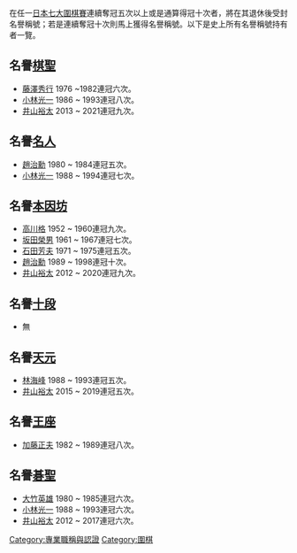 {{unreferenced|time=2018-01-28T18:50:55+00:00}}
在任一[[日本七大圍棋賽|日本七大圍棋賽]]連續奪冠五次以上或是通算得冠十次者，將在其退休後受封名譽稱號；若是連續奪冠十次則馬上獲得名譽稱號。以下是史上所有名譽稱號持有者一覽。

== 名譽[[棋聖|棋聖]] ==
* [[藤澤秀行|藤澤秀行]] 1976 ~1982連冠六次。
* [[小林光一|小林光一]] 1986 ~ 1993連冠八次。
* [[井山裕太|井山裕太]] 2013 ~ 2021連冠九次。

== 名譽[[名人|名人]] ==

* [[趙治勳|趙治勳]] 1980 ~ 1984連冠五次。
* [[小林光一|小林光一]] 1988 ~ 1994連冠七次。

== 名譽[[本因坊|本因坊]] ==
* [[高川格|高川格]] 1952 ~ 1960連冠九次。
* [[坂田榮男|坂田榮男]] 1961 ~ 1967連冠七次。
* [[石田芳夫|石田芳夫]] 1971 ~ 1975連冠五次。
* [[趙治勳|趙治勳]] 1989 ~ 1998連冠十次。
* [[井山裕太|井山裕太]] 2012 ~ 2020連冠九次。

==名譽[[十段|十段]] ==
* 無

== 名譽[[天元|天元]] ==
*[[林海峰_(围棋)|林海峰]] 1988 ~ 1993連冠五次。
*[[井山裕太|井山裕太]] 2015 ~ 2019連冠五次。

== 名譽[[王座|王座]] ==
* [[加藤正夫|加藤正夫]]  1982 ~ 1989連冠八次。

== 名譽[[碁聖|碁聖]] ==
* [[大竹英雄|大竹英雄]] 1980 ~ 1985連冠六次。
* [[小林光一|小林光一]] 1988 ~ 1993連冠六次。
* [[井山裕太|井山裕太]] 2012 ~ 2017連冠六次。

[[Category:專業職稱與認證|Category:專業職稱與認證]]
[[Category:圍棋|Category:圍棋]]